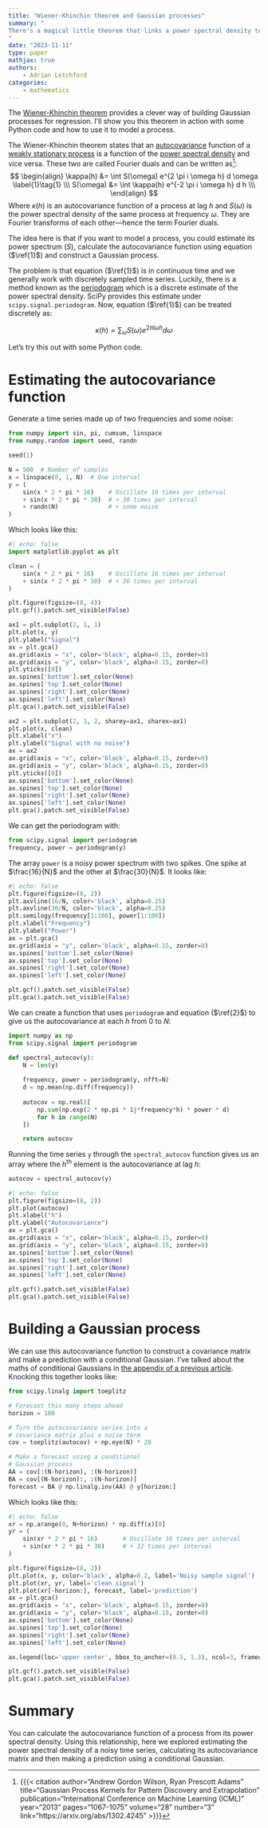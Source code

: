 ```yaml
---
title: "Wiener-Khinchin theorem and Gaussian processes"
summary: "
There's a magical little theorem that links a power spectral density to the autocovariance function. You can use this to quickly estimate Gaissian processes and model periodic time series.
"
date: "2023-11-11"
type: paper
mathjax: true
authors:
    - Adrian Letchford
categories:
    - mathematics
---
```


The [Wiener-Khinchin theorem](https://en.wikipedia.org/wiki/Wiener%E2%80%93Khinchin_theorem) provides a clever way of building Gaussian processes for regression. I'll show you this theorem in action with some Python code and how to use it to model a process.

The Wiener-Khinchin theorem states that an [autocovariance](https://en.wikipedia.org/wiki/Autocovariance) function of a [weakly stationary process](https://en.wikipedia.org/wiki/Stationary_process#Weak_or_wide-sense_stationarity) is a function of the [power spectral density](https://en.wikipedia.org/wiki/Spectral_density) and vice versa. These two are called Fourier duals and can be written as[^1]:
$$
\begin{align}
\kappa(h) &= \int S(\omega) e^{2 \pi i \omega h} d \omega \label{1}\tag{1} \\\
S(\omega) &= \int \kappa(h) e^{-2 \pi i \omega h} d h \\\
\end{align}
$$
Where $\kappa(h)$ is an autocovariance function of a process at lag $h$ and $S(\omega)$ is the power spectral density of the same process at frequency $\omega$. They are Fourier transforms of each other---hence the term Fourier duals.

The idea here is that if you want to model a process, you could estimate its power spectrum ($S$), calculate the autocovariance function using equation ($\ref{1}$) and construct a Gaussian process.

The problem is that equation ($\ref{1}$) is in continuous time and we generally work with discretely sampled time series. Luckily, there is a method known as the [periodogram](https://en.wikipedia.org/wiki/Periodogram) which is a discrete estimate of the power spectral density. SciPy provides this estimate under `scipy.signal.periodogram`. Now, equation ($\ref{1}$) can be treated discretely as:

$$
\kappa(h) = \sum_{\omega} S(\omega) e^{2 \pi i \omega h} d \omega  \label{2}\tag{2}
$$

Let's try this out with some Python code.

# Estimating the autocovariance function

Generate a time series made up of two frequencies and some noise:

```python
from numpy import sin, pi, cumsum, linspace
from numpy.random import seed, randn

seed(1)

N = 500  # Number of samples
x = linspace(0, 1, N)  # One interval
y = (
    sin(x * 2 * pi * 16)    # Oscillate 16 times per interval
    + sin(x * 2 * pi * 30)  # + 30 times per interval
    + randn(N)              # + some noise
)
```

Which looks like this:

```python
#| echo: false
import matplotlib.pyplot as plt

clean = (
    sin(x * 2 * pi * 16)    # Oscillate 16 times per interval
    + sin(x * 2 * pi * 30)  # + 30 times per interval
)

plt.figure(figsize=(8, 4))
plt.gcf().patch.set_visible(False)

ax1 = plt.subplot(2, 1, 1)
plt.plot(x, y)
plt.ylabel("Signal")
ax = plt.gca()
ax.grid(axis = "x", color='black', alpha=0.15, zorder=0)
ax.grid(axis = "y", color='black', alpha=0.15, zorder=0)
plt.yticks([0])
ax.spines['bottom'].set_color(None)
ax.spines['top'].set_color(None) 
ax.spines['right'].set_color(None)
ax.spines['left'].set_color(None)
plt.gca().patch.set_visible(False)

ax2 = plt.subplot(2, 1, 2, sharey=ax1, sharex=ax1)
plt.plot(x, clean)
plt.xlabel("x")
plt.ylabel("Signal with no noise")
ax = ax2
ax.grid(axis = "x", color='black', alpha=0.15, zorder=0)
ax.grid(axis = "y", color='black', alpha=0.15, zorder=0)
plt.yticks([0])
ax.spines['bottom'].set_color(None)
ax.spines['top'].set_color(None) 
ax.spines['right'].set_color(None)
ax.spines['left'].set_color(None)
plt.gca().patch.set_visible(False)
```

We can get the periodogram with:

```python
from scipy.signal import periodogram
frequency, power = periodogram(y)
```

The array `power` is a noisy power spectrum with two spikes. One spike at $\frac{16}{N}$ and the other at $\frac{30}{N}$. It looks like:

```python
#| echo: false
plt.figure(figsize=(8, 2))
plt.axvline(16/N, color='black', alpha=0.25)
plt.axvline(30/N, color='black', alpha=0.25)
plt.semilogy(frequency[1:100], power[1:100])
plt.xlabel("Frequency")
plt.ylabel("Power")
ax = plt.gca()
ax.grid(axis = "y", color='black', alpha=0.15, zorder=0)
ax.spines['bottom'].set_color(None)
ax.spines['top'].set_color(None) 
ax.spines['right'].set_color(None)
ax.spines['left'].set_color(None)

plt.gcf().patch.set_visible(False)
plt.gca().patch.set_visible(False)
```

We can create a function that uses `periodogram` and equation ($\ref{2}$) to give us the autocovariance at each $h$ from $0$ to $N$:

```python
import numpy as np
from scipy.signal import periodogram

def spectral_autocov(y):
    N = len(y)
    
    frequency, power = periodogram(y, nfft=N)
    d = np.mean(np.diff(frequency))
    
    autocov = np.real([
        np.sum(np.exp(2 * np.pi * 1j*frequency*h) * power * d)
        for h in range(N)
    ])

    return autocov
```

Running the time series `y` through the `spectral_autocov` function gives us an array where the $h^{\text{th}}$ element is the autocovariance at lag $h$:

```python
autocov = spectral_autocov(y)
```

```python
#| echo: false
plt.figure(figsize=(8, 2))
plt.plot(autocov)
plt.xlabel("h")
plt.ylabel("Autocovariance")
ax = plt.gca()
ax.grid(axis = "x", color='black', alpha=0.15, zorder=0)
ax.grid(axis = "y", color='black', alpha=0.15, zorder=0)
ax.spines['bottom'].set_color(None)
ax.spines['top'].set_color(None) 
ax.spines['right'].set_color(None)
ax.spines['left'].set_color(None)

plt.gcf().patch.set_visible(False)
plt.gca().patch.set_visible(False)
```

# Building a Gaussian process

We can use this autocovariance function to construct a covariance matrix and make a prediction with a conditional Gaussian. I've talked about the maths of conditional Gaussians in [the appendix of a previous article](/papers/forecasting-currency-rates-with-fractional-brownian-motion#conditional-gaussian-distribution). Knocking this together looks like:

```python
from scipy.linalg import toeplitz

# Forecast this many steps ahead
horizon = 100

# Turn the autocovariance series into a
# covariance matrix plus a noise term
cov = toeplitz(autocov) + np.eye(N) * 20

# Make a forecast using a conditional
# Gaussian process
AA = cov[:(N-horizon), :(N-horizon)]
BA = cov[(N-horizon):, :(N-horizon)]
forecast = BA @ np.linalg.inv(AA) @ y[horizon:]
```

Which looks like this:

```python
#| echo: false
xr = np.arange(0, N+horizon) * np.diff(x)[0]
yr = (
    sin(xr * 2 * pi * 16)       # Oscillate 16 times per interval
    + sin(xr * 2 * pi * 30)     # + 32 times per interval
)

plt.figure(figsize=(8, 2))
plt.plot(x, y, color='black', alpha=0.2, label='Noisy sample signal')
plt.plot(xr, yr, label='clean signal')
plt.plot(xr[-horizon:], forecast, label='prediction')
ax = plt.gca()
ax.grid(axis = "x", color='black', alpha=0.15, zorder=0)
ax.grid(axis = "y", color='black', alpha=0.15, zorder=0)
ax.spines['bottom'].set_color(None)
ax.spines['top'].set_color(None) 
ax.spines['right'].set_color(None)
ax.spines['left'].set_color(None)

ax.legend(loc='upper center', bbox_to_anchor=(0.5, 1.3), ncol=3, frameon=False)

plt.gcf().patch.set_visible(False)
plt.gca().patch.set_visible(False)
```

# Summary

You can calculate the autocovariance function of a process from its power spectral density. Using this relationship, here we explored estimating the power spectral density of a noisy time series, calculating its autocovariance matrix and then making a prediction using a conditional Gaussian.

[^1]: {{{< citation
    author="Andrew Gordon Wilson, Ryan Prescott Adams"
    title="Gaussian Process Kernels for Pattern Discovery and Extrapolation"
    publication="International Conference on Machine Learning (ICML)"
    year="2013"
    pages="1067-1075"
    volume="28"
    number="3"
    link="https://arxiv.org/abs/1302.4245"
>}}}
